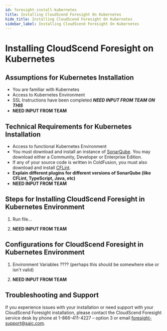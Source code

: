 ```yaml
---
id: foresight-install-kubernetes
title: Installing CloudScend Foresight On Kubernetes
hide_title: Installing CloudScend Foresight On Kubernetes
sidebar_label: Installing CloudScend Foresight On Kubernetes
---
```


# Installing CloudScend Foresight on Kubernetes

## Assumptions for Kubernetes Installation

- You are familiar with Kubernetes
- Access to Kubernetes Environment
- SSL Instructions have been completed **_NEED INPUT FROM TEAM ON THIS_**
- **NEED INPUT FROM TEAM**

## Technical Requirements for Kubernetes Installation

- Access to functional Kubernetes Environment
- You must download and install an instance of [SonarQube](https://www.sonarqube.org/downloads/). You may download either a Community, Developer or Enterprise Edition.
- If any of your source code is written in ColdFusion, you must also download and install [CFLint](https://github.com/stepstone-tech/sonar-coldfusion/releases/tag/2.0.0).
- **Explain different plugins for different versions of SonarQube (like CFLint, TypeScript, Java, etc)**
- **NEED INPUT FROM TEAM**

## Steps for Installing CloudScend Foresight in Kubernetes Environment

1. Run file...

2. **NEED INPUT FROM TEAM**

## Configurations for CloudScend Foresight in Kubernetes Environment

1. Environment Variables ???? (perhaps this should be somewhere else or isn't valid)

2. **NEED INPUT FROM TEAM**

## Troubleshooting and Support

If you experience issues with your installation or need support with your CloudScend Foresight installation, please contact the CloudScend Foresight service desk by phone at 1-866-411-4227 – option 3 or email foresight-support@saic.com.
